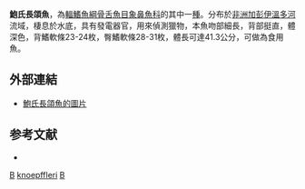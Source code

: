 {{Speciesbox 
| taxon = Boulengeromyrus knoepffleri
| authority = [[Taverne|Taverne]] & [[Géry|Géry]], 1968
| status = LC
| status_system = IUCN3.1
}}
'''鮑氏長頜魚'''，為[[輻鰭魚綱|輻鰭魚綱]][[骨舌魚目|骨舌魚目]][[象鼻魚科|象鼻魚科]]的其中一[[種|種]]。分布於[[非洲|非洲]][[加彭|加彭]][[伊溫多河|伊溫多河]]流域，棲息於水底，具有發電器官，用來偵測獵物，本魚吻部細長，背部挺直，體深色，背鰭軟條23-24枚，臀鰭軟條28-31枚，體長可達41.3公分，可做為食用魚。

==外部連結==
* [http://www.fishbase.org/Photos/ThumbnailsSummary.php?ID=10825 鮑氏長頜魚的圖片] {{Wayback|url=http://www.fishbase.org/Photos/ThumbnailsSummary.php?ID=10825 |date=20161207000834 }}

==参考文献==
*{{FishBase_species|genus=Boulengeromyrus|species=knoepffleri|year=2012|month=3}}
{{骨舌總目}}
{{Taxonbar}}

[[Category:1968年描述的鱼类|B]]
[[Category:鮑氏長頜魚屬|knoepffleri]]
[[Category:食用魚|B]]